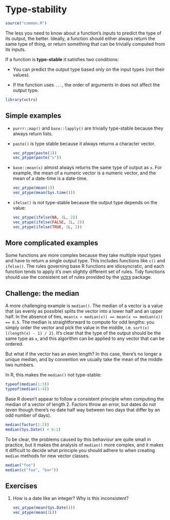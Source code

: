 # Type-stability {#out-type-stability}

```r
source("common.R")
```

The less you need to know about a function's inputs to predict the type of its output, the better. Ideally, a function should either always return the same type of thing, or return something that can be trivially computed from its inputs.

If a function is __type-stable__ it satisfies two conditions:

* You can predict the output type based only on the input types 
  (not their values).
  
* If the function uses `...`, the order of arguments in does not affect the 
  output type.

```r
library(vctrs)
```

## Simple examples

*   `purrr::map()` and `base::lapply()` are trivially type-stable because they
    always return lists.

*   `paste()` is type stable because it always returns a character vector.

    ```r
    vec_ptype(paste(1))
    vec_ptype(paste("x"))
    ```

*   `base::mean(x)` almost always returns the same type of output as `x`. 
    For example, the mean of a numeric vector is a numeric vector, and the mean
    of a date-time is a date-time.
    
    ```r
    vec_ptype(mean(1))
    vec_ptype(mean(Sys.time()))
    ```

*   `ifelse()` is not type-stable because the output type depends on the value:

    ```r
    vec_ptype(ifelse(NA, 1L, 2))
    vec_ptype(ifelse(FALSE, 1L, 2))
    vec_ptype(ifelse(TRUE, 1L, 2))
    ```

## More complicated examples

Some functions are more complex because they take multiple input types and have to return a single output type. This includes functions like `c()` and `ifelse()`. The rules governing base R functions are idiosyncratic, and each function tends to apply it's own slightly different set of rules. Tidy functions should use the consistent set of rules provided by the [vctrs](https://vctrs.r-lib.org) package.

## Challenge: the median

A more challenging example is `median()`. The median of a vector is a value that (as evenly as possible) splits the vector into a lower half and an upper half. In the absence of ties, `mean(x > median(x)) == mean(x <= median(x)) == 0.5`. The median is straightforward to compute for odd lengths: you simply order the vector and pick the value in the middle, i.e. `sort(x)[(length(x) - 1) / 2]`. It's clear that the type of the output should be the same type as `x`, and this algorithm can be applied to any vector that can be ordered.

But what if the vector has an even length? In this case, there's no longer a unique median, and by convention we usually take the mean of the middle two numbers. 

In R, this makes the `median()` not type-stable:

```r
typeof(median(1:3))
typeof(median(1:4))
```

Base R doesn't appear to follow a consistent principle when computing the median of a vector of length 2. Factors throw an error, but dates do not (even though there's no date half way between two days that differ by an odd number of days).

```r
median(factor(1:2))
median(Sys.Date() + 0:1)
```

To be clear, the problems caused by this behaviour are quite small in practice, but it makes the analysis of `median()` more complex, and it makes it difficult to decide what principle you should adhere to when creating `median` methods for new vector classes.

```r
median("foo")
median(c("foo", "bar"))
```

## Exercises

1.  How is a date like an integer? Why is this inconsistent? 

    ```r
    vec_ptype(mean(Sys.Date()))
    vec_ptype(mean(1L))
    ```


